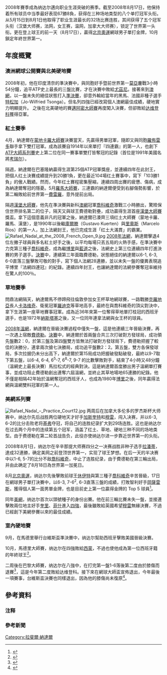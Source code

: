 {{infobox tennis player season
|image                 = Rafael Nadal at the 2008 French Open 4.jpg
|caption               = 納達爾於2008年法網
|fullname              = {{nowrap|拉斐尔·纳达尔}}
|country               = {{ESP}}
|calendarprizemoney    = $6,659,993
|singlesrecord         = {{tennis record|won=37|lost=4}}
|singlestitles         = 8
|currentsinglesranking = 1
|singlesrankingchange  = {{Tennis ranking change|new=1|old=2}} <!-- Ranking from previous year: #2 -->
|AustralianOpenresult  = 四強
|FrenchOpenresult      = '''冠軍'''
|Wimbledonresult       = '''冠軍'''
|USOpenresult          = 四強
|doublesrecord         = 
|doublestitles         = 
|currentdoublesranking = 
|doublesrankingchange  = 
|Daviscup              =
|Daviscupresult        =
|Injury                =
|updated               =  {{date|2014-07-23}}
}}

{{main|拉斐爾·納達爾}}

2008年賽季成為纳达尔邁向职业生涯突破的赛季。截至2008年8月17日，他保持着所有球员中当季最好表现67勝8負，获得在三种场地类型的八个单打冠军头衔。从5月15日到8月1日他取得了职业生涯最长的32场比赛连胜，其间获得了五个冠军头衔（汉堡大师赛，法网，女王赛，温网，加拿大大师赛），锁定了世界第一头衔。更在登上球王的前一天（8月17日），贏得[[2008年夏季奥林匹克运动会|北京奧運]]網球男子單打金牌，10月鎖定年終世界第一。

== 年度概覽 ==
=== 澳洲網球公開賽與北美硬地賽 ===
2008年初，他在印度清奈的準決賽中，與同胞好手暨前世界第一[[卡洛斯·莫亞|莫亞]]鏖戰3小時54分鐘，追平ATP史上最長的三盤比賽，才在決賽中敗給[[米哈伊爾·尤日尼|尤茲尼]]。接著來到[[2008年澳洲網球公開賽|澳網]]，以一盤未失的絕佳狀態打入[[2008年澳洲網球公開賽男子單打比賽|準決賽]]，卻意外輸給當年的黑馬、法國非種子選手[[若-威尔弗里德·特松加|特松加]]（Jo-Wilfried Tsonga）。但名列四強已經改寫個人澳網最佳成績，硬地實力明顯提升。
之後在北美硬地的賽[[邁阿密大師賽|邁阿密大師賽]]再度闖入決賽，但卻敗給[[尼古莱·达维登科|达维登科]]獲得亞軍。

=== 紅土賽季 ===
4月，納達爾在[[蒙地卡羅大師賽|蒙地卡羅大師賽]]決賽當天，先贏得男單冠軍，隨即又與同胞[[托米·羅佈雷多|羅佈雷多]]聯手拿下雙打冠軍。成為該賽自1914年以來單打『四連霸』的第一人，也創下[[ATP大師系列賽|ATP大師系列賽]]史上第二位在同一賽事單雙打皆奪冠的記錄（首位是1991年美國名將[[吉姆·考瑞尔|考瑞尔]]）。

隔週，納達爾在巴塞隆納贏得生涯第25個ATP冠軍獎座，並連續四年在此封王，把個人红土決賽成績提升到20勝1負，更在最近104場红土賽事中，寫下「103勝1負」的傲人戰績。然而，今年红土賽程密集壓縮，連續四周出賽的疲憊、傷病，成為納達爾奪冠的隱憂。5月[[羅馬大師賽|羅馬大師賽]]，三連霸的納達爾便受到右腳傷勢影響，於第二輪敗給前世界第一[[胡安·卡洛斯·費雷羅|費雷羅]]，意外提前出局。

隔週[[漢堡大師賽|漢堡大師賽]]，他先在準決賽與新科[[澳網|澳網]]冠軍[[諾瓦克·喬科維奇|喬科維奇]]激戰三小時勝出，驚險保住世界排名第二的位子，隔天又與球王費德勒對壘，成功贏得生涯首座[[漢堡大師賽|漢堡大師賽]]獎盃。拿下這個意義非凡的冠軍之後，納達爾已湊齊三項红土大師賽（蒙地卡羅、羅馬、漢堡），是1990年以後繼[[古斯塔沃·庫爾滕|庫爾滕]]（Gustavo Kuerten）與[[馬塞洛·里奧斯|里奧斯]]（Marcelo Ríos）的第一人，加上法網封王，他已完成生涯「红土大滿貫」的霸業。
[[File:Rafael_Nadal_at_the_2008_French_Open_9.jpg|thumb]]
[[2008年法國網球公開賽|2008年法網]]，納達爾擊退4位左撇子球員與多名紅土好手之後，以平均每場只丟五局的火熱手感，在準決賽中力克第三種子[[諾瓦克·喬科維奇|喬科維奇]]，成為繼[[比約恩·博里|博里]]與[[藍道|藍道]]之後，法網史上第三位連續四年打進決賽的男子選手。[[2008年法國網球公開賽男子單打比賽|決賽]]中，連續第三年面臨費德勒，狀態絕佳的納達爾以6-1, 6-3, 6-0直落三盤擊敗可敬的對手，寫下個人法網28連勝，並以未失一盤的優異表現追平博里『法網四連冠』的紀錄。連續四年封王，也讓納達爾的法網參賽奪冠率維持在驚人的100％。

=== 草地賽季 ===
問鼎法網隔天，納達爾馬不停蹄飛往倫敦參加女王杯草地網球賽，一路戰勝[[克羅地亞|克羅地亞]]長人[[伊沃·卡洛維奇|卡洛维奇]]、衛冕冠軍[[安迪·羅迪克|羅迪克]]等草地高手，最終在與喬科維奇的頂尖對決中，拿下生涯第一座草地賽事冠軍。成為近36年來第一位奪得草地單打桂冠的西班牙選手，也是1972年[[伊利耶·納斯塔塞|納斯塔塞]]之後，又一位同年連拿法網與女王杯的球員。

[[2008年溫布頓網球錦標賽|2008年溫網]]，納達爾在晉級決賽過程中僅失一盤，這是他連續三年晉級決賽，再一次遇上宿敵[[羅傑·費德勒|費德勒]]。[[2008年溫布頓網球錦標賽男子單打比賽|決賽]]中，納達爾於首兩盤合共三次打破對方發球局，成功領先盤數2：0，於第三盤及第四盤雙方皆無法打破對方發球局下，費德勒把握了較佳的決勝分，連拿兩次搶七決勝局，成功追平盤數2：2。第五盤，雙方各保發球局，多次拉据仍未分出高下，納達爾於第15局成功把握破發點破發，最終以9-7取下第五盤，以6-4, 6-4, 6<sup>5</sup>-7, 6<sup>8</sup>-7, 9-7 的比數擊敗對手，結束了4小時又48分鐘（溫網史上最長決賽）馬拉松式的經典對決。這是納達爾首度勝出男子溫網單打賽事，並成功阻止費德勒創出連奪六屆溫網，並終止其草地場地65連勝的紀錄。他不僅是相隔42年始於溫網奪冠的西班牙人，也成為1980年[[比約恩·博里|博里]]之後，同年贏得法網與溫網雙料冠軍的第一人。

=== 美網系列賽 ===
[[File:Rafael_Nadal_–_Practice_Court12.jpg|thumb]]
两周后在加拿大多伦多的罗杰斯杯大师赛中，纳达尔先后战胜两位硬地天才好手[[加斯奎特|加斯奎特]]和[[安迪·穆雷|穆雷]]，闯入决赛，并以6-3, 6-2的比分击败老将[[尼古拉斯·基弗|基弗]]夺冠，将自己的连胜纪录扩大到29场连胜。这也是纳达尔在过去两个月中的连续第五个冠军，涵盖了红土、草地、硬地三种不同的场地类型。由于费德勒在第二轮首战告负，此役亦使纳达尔进一步靠近世界第一的头衔。

2008年8月1日，纳达尔在辛辛那提大师赛四分之一决赛战胜非种子选手[[尼古拉斯·拉潘蒂|拉潘蒂]]，達成32連勝，确定美网之前登顶世界第一，实现了球王梦想。在后一天的半决赛中以1-6, 5-7的比分不敌[[諾瓦克·喬科維奇|喬科維奇]]，中止了连胜纪录，由于費德勒在第三輪出局，并由此确定了8月18日為世界第一加冕日。

8月[[2008年夏季奧林匹克運動會網球比賽—男子單打|北京奧運]]，纳达尔先後擊敗前球王[[萊頓·休伊特|休伊特]]與第三種子[[諾瓦克·喬科維奇|喬科維奇]]辛苦晉級，17日在網球男子單打決賽中，以6-3, 7-6<sup>2</sup>, 6-3直落三盤的成績，打敗智利好手[[費爾南多·岡薩雷斯|岡薩雷斯]]，獲得個人第一面男單金牌，也是目前史上第一位贏得金牌的 Top 5 球員<ref>{{cite web|url=http://tennis.com/news/news.aspx?id=142024|title=Nadal wins Olympic gold over Gonzalez|publisher=Tennis.com|date=2008-08-17|accessdate=2009-04-05|deadurl=yes|archiveurl=https://web.archive.org/web/20090615205322/http://tennis.com/news/news.aspx?id=142024|archivedate=2009-06-15}}</ref>。

同年[[2008年美國網球公開賽|美網]]，纳达尔首次以頭號種子的身份出賽。他在前三輪比賽未失一盤，並接連擊敗兩位地主好手[[薩姆·奎里|奎里]]、[[馬爾迪·菲什|菲什]]進入[[2008年美國網球公開賽男子單打比賽|四強]]，最後雖敗給英國希望[[安迪·穆雷|穆雷]]無緣決賽，不過已經創下美網參賽以來的最佳成績。

=== 室內硬地賽 ===
9月，在馬德里舉行台維斯盃準決賽中，纳达尔幫助西班牙擊敗美國晉級決賽。

10月，馬德里大師賽，纳达尔在四強敗給[[吉爾·西蒙|西蒙]]，不過也使他成為第一位西班牙籍的年終球王<ref>{{cite web|url= http://www.atptennis.com/1/en/2008news/nadalno1.asp|title= Nadal Clinches Year End No. 1 For First Time|publisher= ATPtennis.com|date= 2008-08-18|accessdate= 2008-10-20|deadurl= yes|archiveurl= https://web.archive.org/web/20081022030531/http://www.atptennis.com/1/en/2008news/nadalno1.asp|archivedate= 2008-10-22}}</ref>。

二周後在巴黎大師賽，纳达尔在八強中，在打完第一盤1-6落後第二度由於膝傷而退賽<ref>{{cite web|url=http://uk.reuters.com/article/tennisNews/idUKLV49845520081031|title=UPDATE 2-Tennis-Knee injury forces Nadal to retire in Paris|first=Julien|last=Pretot|publisher=uk.reuters.com|accessdate=2009-04-05|archive-date=2019-08-22|archive-url=https://web.archive.org/web/20190822004126/https://uk.reuters.com/article/tennis-men-masters-nadal/update-2-tennis-knee-injury-forces-nadal-to-retire-in-paris-idUKLV49845520081031|dead-url=no}}</ref>，這是今年第二度敗給达维登科。接下來在網球大師盃宣佈退出，今年最後一項賽事，台維斯盃決賽也同樣退出，因為他的膝傷尚未復原<ref>{{cite web| url=http://tennis.com/news/news.aspx?id=151554.asp| title=Nadal withdraws from Masters Cup| date=2008-11-03| publisher=Tennis.com| accessdate=2008-11-04| deadurl=yes| archiveurl=https://web.archive.org/web/20090615204253/http://tennis.com/news/news.aspx?id=151554.asp| archivedate=2009-06-15}}</ref>。

== 參考資料 ==
=== 注释 ===
{{ReflistH|2}}
{{注表脚}}
{{ReflistF}}

=== 參考新聞 ===
{{reflist|2}}

[[Category:拉斐爾·納達爾|Category:拉斐爾·納達爾]]